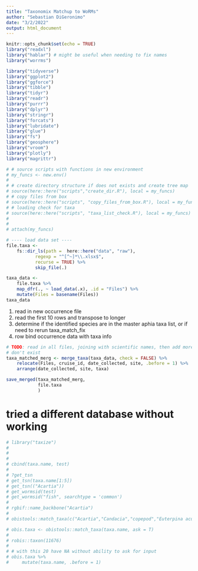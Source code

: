 ```yaml
---
title: "Taxonomix Matchup to WoRMs"
author: "Sebastian DiGeronimo"
date: "3/2/2022"
output: html_document
---
```


```r
knitr::opts_chunk$set(echo = TRUE)
library("readxl")
library("hablar") # might be useful when needing to fix names
library("worrms")

library("tidyverse")
library("ggplot2")
library("ggforce")
library("tibble")
library("tidyr")
library("readr")
library("purrr")
library("dplyr")
library("stringr")
library("forcats")
library("lubridate")
library("glue")
library("fs")
library("geosphere")
library("vroom")
library("plotly")
library("magrittr")

```

```r
# # source scripts with functions in new environment
# my_funcs <- new.env()
# 
# # create directory structure if does not exists and create tree map
# source(here::here("scripts","create_dir.R"), local = my_funcs)
# # copy files from box
# source(here::here("scripts", "copy_files_from_box.R"), local = my_funcs)
# # loading check for taxa 
# source(here::here("scripts", "taxa_list_check.R"), local = my_funcs)
# 
# 
# attach(my_funcs)
```

```r
# ---- load data set ----
file.taxa <- 
    fs::dir_ls(path =  here::here("data", "raw"),
           regexp = "^[^~]*\\.xlsx$",
           recurse = TRUE) %>%
           skip_file(.)

taxa_data <-
    file.taxa %>%
    map_dfr(., ~ load_data(.x), .id = "Files") %>%
    mutate(Files = basename(Files))
taxa_data
```

1. read in new occurrence file
2. read the first 10 rows and transpose to longer
3. determine if the identified species are in the master aphia taxa list, or 
    if need to rerun taxa_match_fix
4. row bind occurrence data with taxa info

```r
# TODO: read in all files, joining with scientific names, then add more if they 
# don't exist
taxa_matched_merg <- merge_taxa(taxa_data, check = FALSE) %>%
    relocate(Files, cruise_id, date_collected, site, .before = 1) %>%
    arrange(date_collected, site, taxa)

save_merged(taxa_matched_merg, 
            file.taxa
            )
```

# tried a different database without working
```r
# library("taxize")
# 
# 
# 
# cbind(taxa.name, test)
# 
# ?get_tsn
# get_tsn(taxa.name[1:5])
# get_tsn(("Acartia"))
# get_wormsid(test)
# get_wormsid("fish", searchtype = 'common')
# 
# rgbif::name_backbone("Acartia")
# 
# obistools::match_taxa(c("Acartia","Candacia","copepod","Euterpina acuntifrons"), ask = T)
```

```r


# obis.taxa <- obistools::match_taxa(taxa.name, ask = T)
# 
# robis::taxon(11676)
# 
# # with this 20 have NA without ability to ask for input
# obis.taxa %>%
#     mutate(taxa.name, .before = 1)
```

